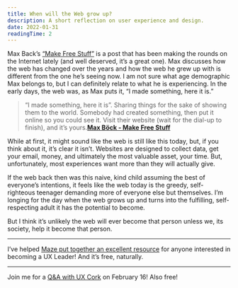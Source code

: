 ```yaml
---
title: When will the Web grow up?
description: A short reflection on user experience and design.
date: 2022-01-31
readingTime: 2
---
```


Max Back’s [“Make Free Stuff”](https://mxb.dev/blog/make-free-stuff/) is a post that has been making the rounds on the Internet lately (and well deserved, it’s a great one). Max discusses how the web has changed over the years and how the web he grew up with is different from the one he’s seeing now. I am not sure what age demographic Max belongs to, but I can definitely relate to what he is experiencing. In the early days, the web was, as Max puts it, “I made something, here it is.”

>“I made something, here it is”. Sharing things for the sake of showing them to the world. Somebody had created something, then put it online so you could see it. Visit their website (wait for the dial-up to finish), and it’s yours.**[Max Böck - Make Free Stuff](https://mxb.dev/blog/make-free-stuff/)**

While at first, it might sound like the web is still like this today, but, if you think about it, it’s clear it isn’t. Websites are designed to collect data, get your email, money, and ultimately the most valuable asset, your time. But, unfortunately, most experiences want more than they will actually give.

If the web back then was this naive, kind child assuming the best of everyone’s intentions, it feels like the web today is the greedy, self-righteous teenager demanding more of everyone else but themselves. I’m longing for the day when the web grows up and turns into the fulfilling, self-respecting adult it has the potential to become.

But I think it’s unlikely the web will ever become that person unless we, its society, help it become that person.

---

I’ve helped [Maze put together an excellent resource](https://maze.co/collections/ux-ui-design/#ux-leadership) for anyone interested in becoming a UX Leader! And it’s free, naturally.

---

Join me for a [Q&A with UX Cork](https://www.meetup.com/UX-Cork-Group/events/283221742/) on February 16! Also free!